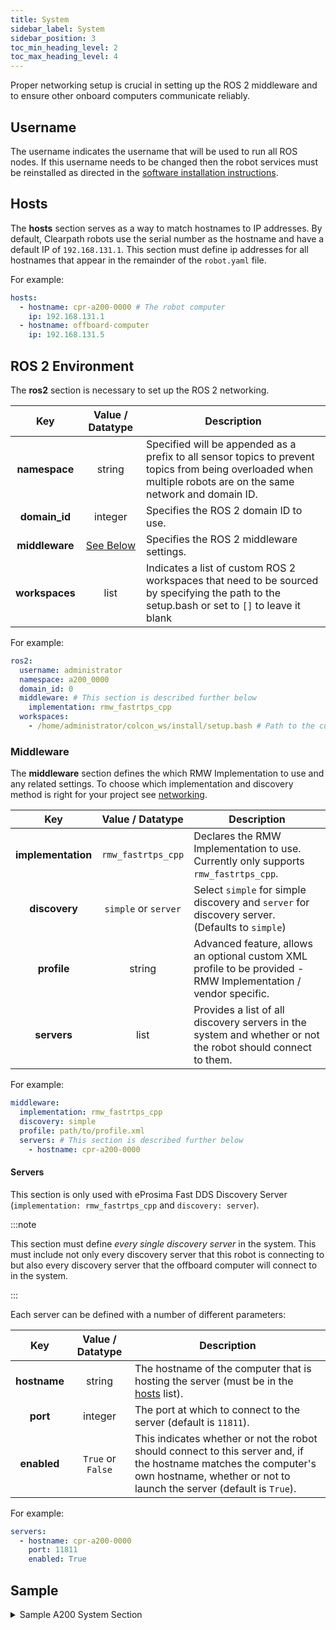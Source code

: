 ```yaml
---
title: System
sidebar_label: System
sidebar_position: 3
toc_min_heading_level: 2
toc_max_heading_level: 4
---
```


Proper networking setup is crucial in setting up the ROS 2 middleware and to ensure other onboard computers communicate reliably.

## Username

The username indicates the username that will be used to run all ROS nodes. If this username needs to be changed then the robot
services must be reinstalled as directed in the [software installation instructions](../../installation/robot.mdx#robot-services).

## Hosts

The **hosts** section serves as a way to match hostnames to IP addresses. By default, Clearpath robots use the serial number as
the hostname and have a default IP of `192.168.131.1`. This section must define ip addresses for all hostnames that appear in
the remainder of the `robot.yaml` file.

For example:

```yaml
hosts:
  - hostname: cpr-a200-0000 # The robot computer
    ip: 192.168.131.1
  - hostname: offboard-computer
    ip: 192.168.131.5
```

## ROS 2 Environment

The **ros2** section is necessary to set up the ROS 2 networking.

|      Key       |     Value / Datatype     | Description                                                                                                                                                     |
| :------------: | :----------------------: | --------------------------------------------------------------------------------------------------------------------------------------------------------------- |
| **namespace**  |          string          | Specified will be appended as a prefix to all sensor topics to prevent topics from being overloaded when multiple robots are on the same network and domain ID. |
| **domain_id**  |         integer          | Specifies the ROS 2 domain ID to use.                                                                                                                           |
| **middleware** | [See Below](#middleware) | Specifies the ROS 2 middleware settings.                                                                                                                        |
| **workspaces** |           list           | Indicates a list of custom ROS 2 workspaces that need to be sourced by specifying the path to the setup.bash or set to `[]` to leave it blank                   |

For example:

```yaml
ros2:
  username: administrator
  namespace: a200_0000
  domain_id: 0
  middleware: # This section is described further below
    implementation: rmw_fastrtps_cpp
  workspaces:
    - /home/administrator/colcon_ws/install/setup.bash # Path to the custom workspace
```

### Middleware

The **middleware** section defines the which RMW Implementation to use and any related settings. To choose
which implementation and discovery method is right for your project see [networking](../../networking/ros2-networking.mdx).

|        Key         |   Value / Datatype   | Description                                                                                                    |
| :----------------: | :------------------: | -------------------------------------------------------------------------------------------------------------- |
| **implementation** |  `rmw_fastrtps_cpp`  | Declares the RMW Implementation to use. Currently only supports `rmw_fastrtps_cpp`.                            |
|   **discovery**    | `simple` or `server` | Select `simple` for simple discovery and `server` for discovery server. (Defaults to `simple`)                 |
|    **profile**     |        string        | Advanced feature, allows an optional custom XML profile to be provided - RMW Implementation / vendor specific. |
|    **servers**     |         list         | Provides a list of all discovery servers in the system and whether or not the robot should connect to them.    |

For example:

```yaml
middleware:
  implementation: rmw_fastrtps_cpp
  discovery: simple
  profile: path/to/profile.xml
  servers: # This section is described further below
    - hostname: cpr-a200-0000
```

#### Servers

This section is only used with eProsima Fast DDS Discovery Server (`implementation: rmw_fastrtps_cpp` and `discovery: server`).

:::note

This section must define _every single discovery server_ in the system. This must include not only every discovery server
that this robot is connecting to but also every discovery server that the offboard computer will connect to in the system.

:::

Each server can be defined with a number of different parameters:

|     Key      | Value / Datatype  | Description                                                                                                                                                                              |
| :----------: | :---------------: | ---------------------------------------------------------------------------------------------------------------------------------------------------------------------------------------- |
| **hostname** |      string       | The hostname of the computer that is hosting the server (must be in the [hosts](#Hosts) list).                                                                                           |
|   **port**   |      integer      | The port at which to connect to the server (default is `11811`).                                                                                                                         |
| **enabled**  | `True` or `False` | This indicates whether or not the robot should connect to this server and, if the hostname matches the computer's own hostname, whether or not to launch the server (default is `True`). |

For example:

```yaml
servers:
  - hostname: cpr-a200-0000
    port: 11811
    enabled: True
```

## Sample

<details><summary>Sample A200 System Section</summary>
<p>

In our sample, we have a **Husky A200** platform whose primary computer has the hostname: `cpr-a200-0000` and IP: `192.168.131.1`.

By default, all Clearpath robots use the username `administrator` and the robot's namespace matches the `serial_number`.

```yaml
system:
  username: administrator
  hosts:
    - hostname: cpr-a200-0000
      ip: 192.168.131.1
  ros2:
    namespace: a200_0000
    domain_id: 0
    middleware:
      implementation: rmw_fastrtps_cpp
      discovery: simple
    workspaces: []
```

At this point, with just the **serial_number** and **system** defined, our robot is just the standard **Husky A200** platform, and looks like this:

<center>
  <figure>
    <img
      src={require("../img/husky_platform_0.png").default}
      width="500"
    />
    <figcaption>Default Husky A200</figcaption>
  </figure>
</center>

</p>
</details>
